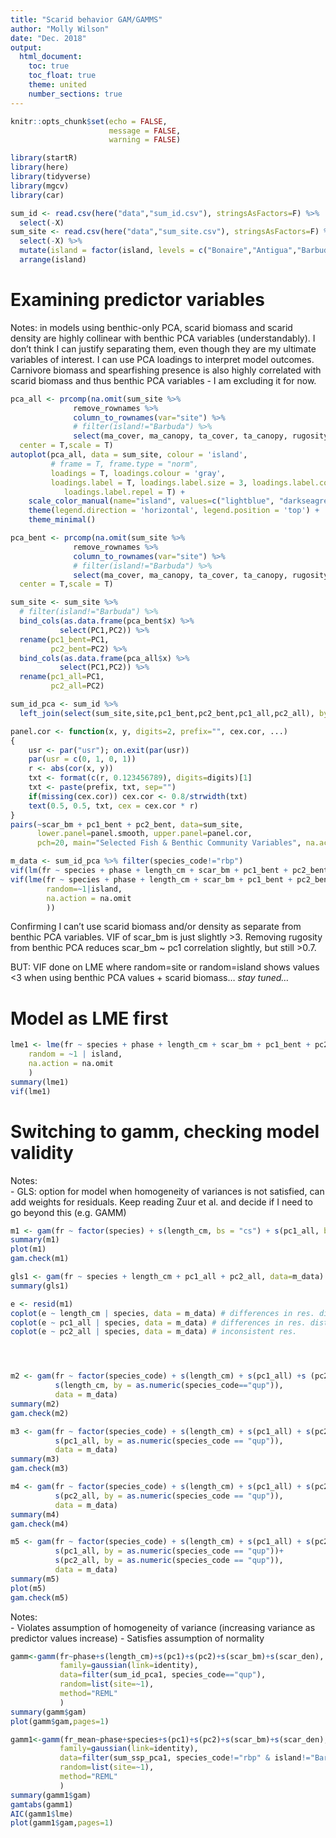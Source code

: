 ```yaml
---
title: "Scarid behavior GAM/GAMMS"
author: "Molly Wilson"
date: "Dec. 2018"
output:
  html_document:
    toc: true
    toc_float: true
    theme: united
    number_sections: true
---
```


```r
knitr::opts_chunk$set(echo = FALSE,
                      message = FALSE,
                      warning = FALSE)

library(startR)
library(here)
library(tidyverse)
library(mgcv)
library(car)

sum_id <- read.csv(here("data","sum_id.csv"), stringsAsFactors=F) %>%
  select(-X)
sum_site <- read.csv(here("data","sum_site.csv"), stringsAsFactors=F) %>%
  select(-X) %>%
  mutate(island = factor(island, levels = c("Bonaire","Antigua","Barbuda"))) %>%
  arrange(island)
```

# Examining predictor variables
Notes: in models using benthic-only PCA, scarid biomass and scarid density are highly collinear with benthic PCA variables (understandably). I don't think I can justify separating them, even though they are my ultimate variables of interest. I can use PCA loadings to interpret model outcomes. Carnivore biomass and spearfishing presence is also highly correlated with scarid biomass and thus benthic PCA variables - I am excluding it for now.

```r
pca_all <- prcomp(na.omit(sum_site %>% 
              remove_rownames %>% 
              column_to_rownames(var="site") %>%
              # filter(island!="Barbuda") %>%
              select(ma_cover, ma_canopy, ta_cover, ta_canopy, rugosity, scar_bm, scar_den)),
  center = T,scale = T)
autoplot(pca_all, data = sum_site, colour = 'island',
         # frame = T, frame.type = "norm",
         loadings = T, loadings.colour = 'gray',
         loadings.label = T, loadings.label.size = 3, loadings.label.colour = 'black',
            loadings.label.repel = T) +
    scale_color_manual(name="island", values=c("lightblue", "darkseagreen", "salmon")) + 
    theme(legend.direction = 'horizontal', legend.position = 'top') +
    theme_minimal()

pca_bent <- prcomp(na.omit(sum_site %>% 
              remove_rownames %>% 
              column_to_rownames(var="site") %>%
              # filter(island!="Barbuda") %>%
              select(ma_cover, ma_canopy, ta_cover, ta_canopy, rugosity)),
  center = T,scale = T)

sum_site <- sum_site %>% 
  # filter(island!="Barbuda") %>%
  bind_cols(as.data.frame(pca_bent$x) %>% 
           select(PC1,PC2)) %>%
  rename(pc1_bent=PC1,
         pc2_bent=PC2) %>% 
  bind_cols(as.data.frame(pca_all$x) %>% 
           select(PC1,PC2)) %>%
  rename(pc1_all=PC1,
         pc2_all=PC2)

sum_id_pca <- sum_id %>% 
  left_join(select(sum_site,site,pc1_bent,pc2_bent,pc1_all,pc2_all), by = "site")

```


```r
panel.cor <- function(x, y, digits=2, prefix="", cex.cor, ...)
{
    usr <- par("usr"); on.exit(par(usr))
    par(usr = c(0, 1, 0, 1))
    r <- abs(cor(x, y))
    txt <- format(c(r, 0.123456789), digits=digits)[1]
    txt <- paste(prefix, txt, sep="")
    if(missing(cex.cor)) cex.cor <- 0.8/strwidth(txt)
    text(0.5, 0.5, txt, cex = cex.cor * r)
}
pairs(~scar_bm + pc1_bent + pc2_bent, data=sum_site,
      lower.panel=panel.smooth, upper.panel=panel.cor, 
      pch=20, main="Selected Fish & Benthic Community Variables", na.action = na.omit)
```

```r
m_data <- sum_id_pca %>% filter(species_code!="rbp")
vif(lm(fr ~ species + phase + length_cm + scar_bm + pc1_bent + pc2_bent, data=m_data))
vif(lme(fr ~ species + phase + length_cm + scar_bm + pc1_bent + pc2_bent, data=m_data,
        random=~1|island, 
        na.action = na.omit
        ))
```

Confirming I can't use scarid biomass and/or density as separate from benthic PCA variables. VIF of scar_bm is just slightly >3. Removing rugosity from benthic PCA reduces scar_bm ~ pc1 correlation slightly, but still >0.7. 

BUT: VIF done on LME where random=site or random=island shows values <3 when using benthic PCA values + scarid biomass... *stay tuned...*


# Model as LME first
```r
lme1 <- lme(fr ~ species + phase + length_cm + scar_bm + pc1_bent + pc2_bent, data=m_data,
    random = ~1 | island, 
    na.action = na.omit
    )
summary(lme1)
vif(lme1)
```


# Switching to gamm, checking model validity

Notes:  
- GLS: option for model when homogeneity of variances is not satisfied, can add weights for residuals. Keep reading Zuur et al. and decide if I need to go beyond this (e.g. GAMM)

```r
m1 <- gam(fr ~ factor(species) + s(length_cm, bs = "cs") + s(pc1_all, bs = "cs") + s(pc2_all, bs = "cs"), data=m_data)
summary(m1)
plot(m1)
gam.check(m1)

gls1 <- gam(fr ~ species + length_cm + pc1_all + pc2_all, data=m_data)
summary(gls1)

e <- resid(m1)
coplot(e ~ length_cm | species, data = m_data) # differences in res. dist. between species
coplot(e ~ pc1_all | species, data = m_data) # differences in res. dist. between species
coplot(e ~ pc2_all | species, data = m_data) # inconsistent res.




m2 <- gam(fr ~ factor(species_code) + s(length_cm) + s(pc1_all) +s (pc2_all) +
          s(length_cm, by = as.numeric(species_code=="qup")), 
          data = m_data)
summary(m2)
gam.check(m2)

m3 <- gam(fr ~ factor(species_code) + s(length_cm) + s(pc1_all) + s(pc2_all) +
          s(pc1_all, by = as.numeric(species_code == "qup")),
          data = m_data)
summary(m3)
gam.check(m3)

m4 <- gam(fr ~ factor(species_code) + s(length_cm) + s(pc1_all) + s(pc2_all) +
          s(pc2_all, by = as.numeric(species_code == "qup")),
          data = m_data)
summary(m4)
gam.check(m4)

m5 <- gam(fr ~ factor(species_code) + s(length_cm) + s(pc1_all) + s(pc2_all) +
          s(pc1_all, by = as.numeric(species_code == "qup"))+
          s(pc2_all, by = as.numeric(species_code == "qup")),
          data = m_data)
summary(m5)
plot(m5)
gam.check(m5)


```

Notes:  
- Violates assumption of homogeneity of variance (increasing variance as predictor values increase)
- Satisfies assumption of normality


```r
gamm<-gamm(fr~phase+s(length_cm)+s(pc1)+s(pc2)+s(scar_bm)+s(scar_den), 
           family=gaussian(link=identity),
           data=filter(sum_id_pca1, species_code=="qup"),
           random=list(site=~1),
           method="REML"
           )
summary(gamm$gam)
plot(gamm$gam,pages=1)
```
```r
gamm1<-gamm(fr_mean~phase+species+s(pc1)+s(pc2)+s(scar_bm)+s(scar_den), 
           family=gaussian(link=identity),
           data=filter(sum_ssp_pca1, species_code!="rbp" & island!="Barbuda"),
           random=list(site=~1),
           method="REML"
           )
summary(gamm1$gam)
gamtabs(gamm1)
AIC(gamm1$lme)
plot(gamm1$gam,pages=1)

```